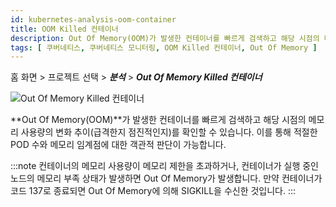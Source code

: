 ```yaml
---
id: kubernetes-analysis-oom-container
title: OOM Killed 컨테이너
description: Out Of Memory(OOM)가 발생한 컨테이너를 빠르게 검색하고 해당 시점의 메모리 사용량의 변화 추이를 확인할 수 있습니다.
tags: [ 쿠버네티스, 쿠버네티스 모니터링, OOM Killed 컨테이너, Out Of Memory ]
---
```


홈 화면 > 프로젝트 선택 > ***분석*** > ***Out Of Memory Killed 컨테이너***

![Out Of Memory Killed 컨테이너](https://img.whatap.io/media/images/whatap_kubernetes_analysis_oom_container.png)

**Out Of Memory(OOM)**가 발생한 컨테이너를 빠르게 검색하고 해당 시점의 메모리 사용량의 변화 추이(급격한지 점진적인지)를 확인할 수 있습니다. 이를 통해 적절한 POD 수와 메모리 임계점에 대한 객관적 판단이 가능합니다.

:::note
컨테이너의 메모리 사용량이 메모리 제한을 초과하거나, 컨테이너가 실행 중인 노드의 메모리 부족 상태가 발생하면 Out Of Memory가 발생합니다. 만약 컨테이너가 코드 137로 종료되면 Out Of Memory에 의해 SIGKILL을 수신한 것입니다.
:::